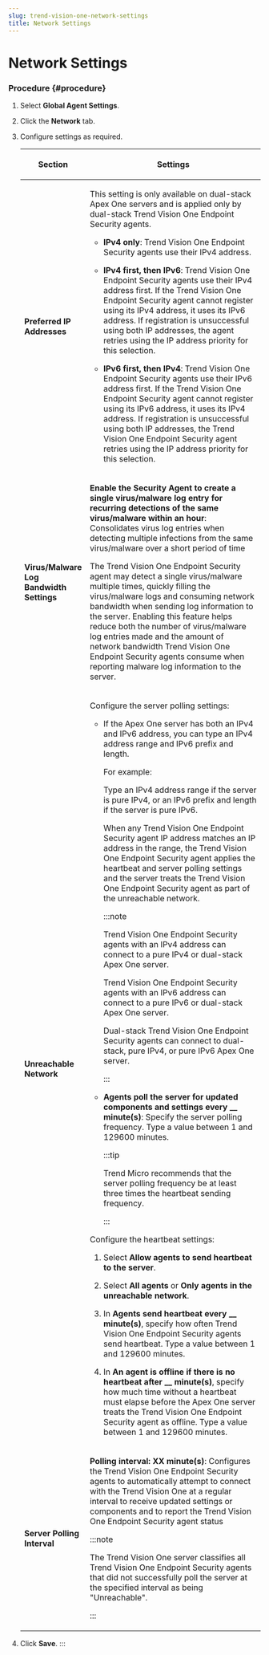 ```yaml
---
slug: trend-vision-one-network-settings
title: Network Settings
---
```

# Network Settings

### Procedure {#procedure}

1.  Select **Global Agent Settings**.

2.  Click the **Network** tab.

3.  Configure settings as required.

    <table>
    <colgroup>
    <col style="width: 25%" />
    <col style="width: 75%" />
    </colgroup>
    <thead>
    <tr>
    <th><p>Section</p></th>
    <th><p>Settings</p></th>
    </tr>
    </thead>
    <tbody>
    <tr>
    <td><strong>Preferred IP Addresses</strong></td>
    <td><p>This setting is only available on dual-stack Apex One servers and is applied only by dual-stack Trend Vision One Endpoint Security agents.</p>
    <ul>
    <li><p><strong>IPv4 only</strong>: Trend Vision One Endpoint Security agents use their IPv4 address.</p></li>
    <li><p><strong>IPv4 first, then IPv6</strong>: Trend Vision One Endpoint Security agents use their IPv4 address first. If the Trend Vision One Endpoint Security agent cannot register using its IPv4 address, it uses its IPv6 address. If registration is unsuccessful using both IP addresses, the agent retries using the IP address priority for this selection.</p></li>
    <li><p><strong>IPv6 first, then IPv4</strong>: Trend Vision One Endpoint Security agents use their IPv6 address first. If the Trend Vision One Endpoint Security agent cannot register using its IPv6 address, it uses its IPv4 address. If registration is unsuccessful using both IP addresses, the Trend Vision One Endpoint Security agent retries using the IP address priority for this selection.</p></li>
    </ul></td>
    </tr>
    <tr>
    <td><p><strong>Virus/Malware Log Bandwidth Settings</strong></p></td>
    <td><p><strong>Enable the Security Agent to create a single virus/malware log entry for recurring detections of the same virus/malware within an hour</strong>: Consolidates virus log entries when detecting multiple infections from the same virus/malware over a short period of time</p>
    <p>The Trend Vision One Endpoint Security agent may detect a single virus/malware multiple times, quickly filling the virus/malware logs and consuming network bandwidth when sending log information to the server. Enabling this feature helps reduce both the number of virus/malware log entries made and the amount of network bandwidth Trend Vision One Endpoint Security agents consume when reporting malware log information to the server.</p></td>
    </tr>
    <tr>
    <td><strong>Unreachable Network</strong></td>
    <td><p>Configure the server polling settings:</p>
    <ul>
    <li><p>If the Apex One server has both an IPv4 and IPv6 address, you can type an IPv4 address range and IPv6 prefix and length.</p>
    <p>For example:</p>
    <p>Type an IPv4 address range if the server is pure IPv4, or an IPv6 prefix and length if the server is pure IPv6.</p>
    <p>When any Trend Vision One Endpoint Security agent IP address matches an IP address in the range, the Trend Vision One Endpoint Security agent applies the heartbeat and server polling settings and the server treats the Trend Vision One Endpoint Security agent as part of the unreachable network.</p>


    :::note

    <p>Trend Vision One Endpoint Security agents with an IPv4 address can connect to a pure IPv4 or dual-stack Apex One server.</p>
    <p>Trend Vision One Endpoint Security agents with an IPv6 address can connect to a pure IPv6 or dual-stack Apex One server.</p>
    <p>Dual-stack Trend Vision One Endpoint Security agents can connect to dual-stack, pure IPv4, or pure IPv6 Apex One server.</p>


    :::

    </li>
    <li><p><strong>Agents poll the server for updated components and settings every __ minute(s)</strong>: Specify the server polling frequency. Type a value between 1 and 129600 minutes.</p>


    :::tip

    <p>Trend Micro recommends that the server polling frequency be at least three times the heartbeat sending frequency.</p>


    :::

    </li>
    </ul>
    <p>Configure the heartbeat settings:</p>
    <ol>
    <li><p>Select <strong>Allow agents to send heartbeat to the server</strong>.</p></li>
    <li><p>Select <strong>All agents</strong> or <strong>Only agents in the unreachable network</strong>.</p></li>
    <li><p>In <strong>Agents send heartbeat every __ minute(s)</strong>, specify how often Trend Vision One Endpoint Security agents send heartbeat. Type a value between 1 and 129600 minutes.</p></li>
    <li><p>In <strong>An agent is offline if there is no heartbeat after __ minute(s)</strong>, specify how much time without a heartbeat must elapse before the Apex One server treats the Trend Vision One Endpoint Security agent as offline. Type a value between 1 and 129600 minutes.</p></li>
    </ol></td>
    </tr>
    <tr>
    <td><p><strong>Server Polling Interval</strong></p></td>
    <td><p><strong>Polling interval: XX minute(s)</strong>: Configures the Trend Vision One Endpoint Security agents to automatically attempt to connect with the Trend Vision One at a regular interval to receive updated settings or components and to report the Trend Vision One Endpoint Security agent status</p>


    :::note

    <p>The Trend Vision One server classifies all Trend Vision One Endpoint Security agents that did not successfully poll the server at the specified interval as being "Unreachable".</p>


    :::

    </td>
    </tr>
    </tbody>
    </table>

4.  Click **Save**.
:::
